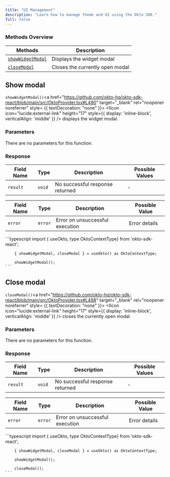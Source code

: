 ```yaml
---
title: "UI Management"
description: "Learn how to manage theme and UI using the Okto SDK."
full: false
---
```




### Methods Overview

| Methods                            | Description                      |                 
|------------------------------------|----------------------------------|
| [`showWidgetModal`](#show-modal) | Displays the widget modal        |
| [`closeModal`](#close-modal)     | Closes the currently open modal  |

<div className="method-box">

## Show modal

`showWidgetModal()`<a href="https://github.com/okto-hq/okto-sdk-react/blob/main/src/OktoProvider.tsx#L480" target="_blank" rel="noopener noreferrer" style= {{ textDecoration: "none" }}> <IIcon icon="lucide:external-link" height="17" style={{ display: 'inline-block', verticalAlign: 'middle' }} /></a> displays the widget modal.

### Parameters

There are no parameters for this function.

### Response

<Callout title="Success Response">

| Field Name | Type                | Description                                 | Possible Values |
|------------|---------------------|---------------------------------------------|-----------------|
| `result`   | `void`              | No successful response returned             | -               |

</Callout>

<Callout type="error" title="Error Response">

| Field Name | Type     | Description                                     | Possible Value|
|------------|---------------|--------------------------------------------|---------------|
| `error`    | `error`       |  Error on unsuccessful execution           | Error details |

</Callout>


<Accordions>
<Accordion title="Example">
<Tabs items={['Typescript']}>
  <Tab value="Typescript">
    ```typescript
        import { useOkto, type OktoContextType} from 'okto-sdk-react';
 
        { showWidgetModal, closeModal } = useOkto() as OktoContextType;
 
        showWidgetModal();
    ```
  </Tab>
</Tabs>
</Accordion>
</Accordions>

</div>

<div className="method-box">

## Close modal

`closeModal()`<a href="https://github.com/okto-hq/okto-sdk-react/blob/main/src/OktoProvider.tsx#L488" target="_blank" rel="noopener noreferrer" style= {{ textDecoration: "none" }}> <IIcon icon="lucide:external-link" height="17" style={{ display: 'inline-block', verticalAlign: 'middle' }} /></a> closes the currently open modal.

### Parameters

There are no parameters for this function.

### Response

<Callout title="Success Response">

| Field Name | Type                | Description                                 | Possible Values |
|------------|---------------------|---------------------------------------------|-----------------|
| `result`   | `void`              | No successful response returned             | -               |

</Callout>

<Callout type="error" title="Error Response">

| Field Name | Type     | Description                                     | Possible Value|
|------------|---------------|--------------------------------------------|---------------|
| `error`    | `error`       |  Error on unsuccessful execution           | Error details |

</Callout>

<Accordions>
<Accordion title="Example">
<Tabs items={['Typescript']}>
  <Tab value="Typescript">
    ```typescript
        import { useOkto, type OktoContextType} from 'okto-sdk-react';
 
        { showWidgetModal, closeModal } = useOkto() as OktoContextType;
 
        showWidgetModal();

        closeModal();
    ```
  </Tab>
</Tabs>
</Accordion>
</Accordions>

</div>